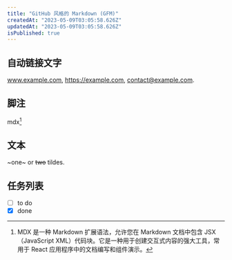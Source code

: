 ```yaml
---
title: "GitHub 风格的 Markdown (GFM)"
createdAt: "2023-05-09T03:05:58.626Z"
updatedAt: "2023-05-09T03:05:58.626Z"
isPublished: true
---
```


## 自动链接文字

www.example.com, https://example.com, contact@example.com.

## 脚注

mdx[^1]

[^1]: MDX 是一种 Markdown 扩展语法，允许您在 Markdown 文档中包含 JSX（JavaScript XML）代码块。它是一种用于创建交互式内容的强大工具，常用于 React 应用程序中的文档编写和组件演示。

## 文本

~one~ or ~~two~~ tildes.

## 任务列表

* [ ] to do
* [x] done
